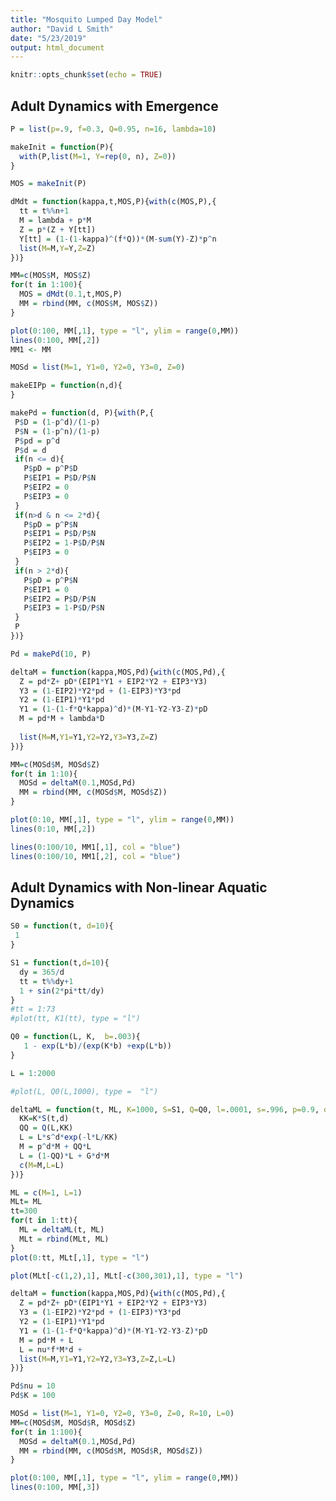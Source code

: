 ```yaml
---
title: "Mosquito Lumped Day Model"
author: "David L Smith"
date: "5/23/2019"
output: html_document
---
```


```r
knitr::opts_chunk$set(echo = TRUE)
```

## Adult Dynamics with Emergence

```r

P = list(p=.9, f=0.3, Q=0.95, n=16, lambda=10)

makeInit = function(P){
  with(P,list(M=1, Y=rep(0, n), Z=0)) 
}

MOS = makeInit(P) 

dMdt = function(kappa,t,MOS,P){with(c(MOS,P),{
  tt = t%%n+1
  M = lambda + p*M
  Z = p*(Z + Y[tt])
  Y[tt] = (1-(1-kappa)^(f*Q))*(M-sum(Y)-Z)*p^n
  list(M=M,Y=Y,Z=Z)
})}

MM=c(MOS$M, MOS$Z)
for(t in 1:100){
  MOS = dMdt(0.1,t,MOS,P)
  MM = rbind(MM, c(MOS$M, MOS$Z))
}

plot(0:100, MM[,1], type = "l", ylim = range(0,MM))
lines(0:100, MM[,2])
MM1 <- MM
```
```r

MOSd = list(M=1, Y1=0, Y2=0, Y3=0, Z=0)

makeEIPp = function(n,d){
}

makePd = function(d, P){with(P,{
 P$D = (1-p^d)/(1-p)
 P$N = (1-p^n)/(1-p)
 P$pd = p^d
 P$d = d 
 if(n <= d){
   P$pD = p^P$D
   P$EIP1 = P$D/P$N
   P$EIP2 = 0
   P$EIP3 = 0 
 }
 if(n>d & n <= 2*d){
   P$pD = p^P$N
   P$EIP1 = P$D/P$N
   P$EIP2 = 1-P$D/P$N  
   P$EIP3 = 0
 }
 if(n > 2*d){
   P$pD = p^P$N
   P$EIP1 = 0
   P$EIP2 = P$D/P$N
   P$EIP3 = 1-P$D/P$N
 }
 P
})}

Pd = makePd(10, P)

deltaM = function(kappa,MOS,Pd){with(c(MOS,Pd),{
  Z = pd*Z+ pD*(EIP1*Y1 + EIP2*Y2 + EIP3*Y3)  
  Y3 = (1-EIP2)*Y2*pd + (1-EIP3)*Y3*pd
  Y2 = (1-EIP1)*Y1*pd
  Y1 = (1-(1-f*Q*kappa)^d)*(M-Y1-Y2-Y3-Z)*pD
  M = pd*M + lambda*D
  
  list(M=M,Y1=Y1,Y2=Y2,Y3=Y3,Z=Z)
})}

MM=c(MOSd$M, MOSd$Z)
for(t in 1:10){
  MOSd = deltaM(0.1,MOSd,Pd)
  MM = rbind(MM, c(MOSd$M, MOSd$Z))
}

plot(0:10, MM[,1], type = "l", ylim = range(0,MM))
lines(0:10, MM[,2])

lines(0:100/10, MM1[,1], col = "blue")
lines(0:100/10, MM1[,2], col = "blue")

```


## Adult Dynamics with Non-linear Aquatic Dynamics

```r
S0 = function(t, d=10){
 1 
}

S1 = function(t,d=10){
  dy = 365/d
  tt = t%%dy+1 
  1 + sin(2*pi*tt/dy)
}
#tt = 1:73
#plot(tt, K1(tt), type = "l")

Q0 = function(L, K,  b=.003){
   1 - exp(L*b)/(exp(K*b) +exp(L*b))   
}

L = 1:2000

#plot(L, Q0(L,1000), type =  "l")

deltaML = function(t, ML, K=1000, S=S1, Q=Q0, l=.0001, s=.996, p=0.9, d=10, G=6){with(as.list(ML),{
  KK=K*S(t,d)
  QQ = Q(L,KK)
  L = L*s^d*exp(-l*L/KK)
  M = p^d*M + QQ*L
  L = (1-QQ)*L + G*d*M
  c(M=M,L=L)
})}

ML = c(M=1, L=1)
MLt= ML
tt=300
for(t in 1:tt){
  ML = deltaML(t, ML)
  MLt = rbind(MLt, ML)
}
plot(0:tt, MLt[,1], type = "l")

```

```r
plot(MLt[-c(1,2),1], MLt[-c(300,301),1], type = "l")
```

```r
deltaM = function(kappa,MOS,Pd){with(c(MOS,Pd),{
  Z = pd*Z+ pD*(EIP1*Y1 + EIP2*Y2 + EIP3*Y3)  
  Y3 = (1-EIP2)*Y2*pd + (1-EIP3)*Y3*pd
  Y2 = (1-EIP1)*Y1*pd
  Y1 = (1-(1-f*Q*kappa)^d)*(M-Y1-Y2-Y3-Z)*pD
  M = pd*M + L
  L = nu*f*M*d + 
  list(M=M,Y1=Y1,Y2=Y2,Y3=Y3,Z=Z,L=L)
})}

Pd$nu = 10
Pd$K = 100

MOSd = list(M=1, Y1=0, Y2=0, Y3=0, Z=0, R=10, L=0)
MM=c(MOSd$M, MOSd$R, MOSd$Z)
for(t in 1:100){
  MOSd = deltaM(0.1,MOSd,Pd)
  MM = rbind(MM, c(MOSd$M, MOSd$R, MOSd$Z))
}

plot(0:100, MM[,1], type = "l", ylim = range(0,MM))
lines(0:100, MM[,3])

```



